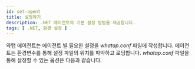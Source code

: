```yaml
---
id: set-agent
title: 설정하기
description: .NET 에이전트의 기본 설정 방법을 제공합니다.
tags: [ .NET, 환경 설정 ]
---
```


와탭 에이전트는 에이전트 별 필요한 설정을 *whatap.conf* 파일에 작성합니다. 에이전트는 환경변수를 통해 설정 파일의 위치를 파악하고 로딩합니다. *whatap.conf* 파일을 통해 설정할 수 있는 옵션은 다음과 같습니다.


<DocCardList/>